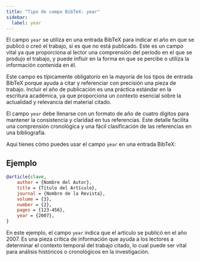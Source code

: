 ```yaml
---
title: "Tipo de campo BibTeX: year"
sidebar:
  label: year
---
```



El campo `year` se utiliza en una entrada BibTeX para indicar el año en que se publicó o creó el trabajo, si es que no está publicado. Este es un campo vital ya que proporciona al lector una comprensión del período en el que se produjo el trabajo, y puede influir en la forma en que se percibe o utiliza la información contenida en él.

<CiteDrive />

Este campo es típicamente obligatorio en la mayoría de los tipos de entrada BibTeX porque ayuda a citar y referenciar con precisión una pieza de trabajo. Incluir el año de publicación es una práctica estándar en la escritura académica, ya que proporciona un contexto esencial sobre la actualidad y relevancia del material citado.

El campo `year` debe llenarse con un formato de año de cuatro dígitos para mantener la consistencia y claridad en tus referencias. Este detalle facilita una comprensión cronológica y una fácil clasificación de las referencias en una bibliografía.

Aquí tienes cómo puedes usar el campo `year` en una entrada BibTeX:

## Ejemplo

```bibtex
@article{clave,
    author = {Nombre del Autor},
    title = {Título del Artículo},
    journal = {Nombre de la Revista},
    volume = {3},
    number = {2},
    pages = {123-456},
    year = {2007},
}
```

En este ejemplo, el campo `year` indica que el artículo se publicó en el año 2007. Es una pieza crítica de información que ayuda a los lectores a determinar el contexto temporal del trabajo citado, lo cual puede ser vital para análisis históricos o cronológicos en la investigación.
